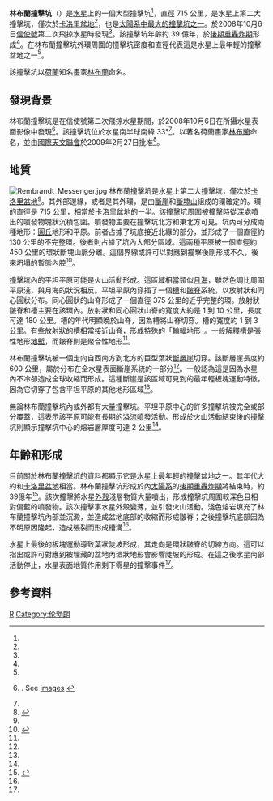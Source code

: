 {{noteTA
|1=zh-hans:伦勃朗;zh-hant:林布蘭;zh-tw:林布蘭;zh-hk:林布蘭;zh-mo:林布蘭;
}}
{{Infobox crater data
| title       = 林布蘭撞擊坑
| image       = Rembrandt crater mosaic.jpg
| image_size  = 240px
| caption     = [[信使號|信使號]]於2008年10月拍攝的林布蘭撞擊坑。影像寬度約{{convert|1000|km|mi}}
| globe       = 水星
| coordinates = {{coord|33.2|S|271.8|W|globe:mercury_type:landmark|display=inline,title}}
| diameter    = {{convert|715|km|mi}}
| discoverer  = [[信使號|信使號]]
| eponym      = [[林布蘭|林布蘭]]
}}
'''林布蘭撞擊坑'''（{{lang-en|Rembrandt}}）是[[水星|水星]]上的一個大型撞擊坑<ref name="NASA1"/>，直徑 715 公里，是水星上第二大撞擊坑，僅次於[[卡洛里盆地|卡洛里盆地]]<ref name=Watters2009/>，也是[[太陽系最大撞擊坑列表|太陽系中最大的撞擊坑之一]]。於2008年10月6日[[信使號|信使號]]第二次飛掠水星時發現<ref name="NASA1" />。該撞擊坑年齡約 39 億年，於[[後期重轟炸期|後期重轟炸期]]形成<ref name="NASA1" />。在林布蘭撞擊坑外環周圍的撞擊坑密度和直徑代表這是水星上最年輕的撞擊盆地之一<ref name=Sciencedaily/>。

該撞擊坑以[[荷蘭|荷蘭]]知名畫家[[林布蘭|林布蘭]]命名。

==發現背景==
林布蘭撞擊坑是在信使號第二次飛掠水星期間，於2008年10月6日在所攝水星表面影像中發現<ref name="NASA1">{{cite press release|url=http://www.nasa.gov/mission_pages/messenger/multimedia/release_telecon_20090430.html|title=MESSENGER Reveals Mercury as a Dynamic Planet|publisher=NASA|date=April 30, 2009|accessdate=November 7, 2009|archive-date=2021-02-23|archive-url=https://web.archive.org/web/20210223220951/http://www.nasa.gov/mission_pages/messenger/multimedia/release_telecon_20090430.html|dead-url=no}}. See [http://www.nasa.gov/mission_pages/messenger/multimedia/images_telecon_20090430.html images] {{Wayback|url=http://www.nasa.gov/mission_pages/messenger/multimedia/images_telecon_20090430.html |date=20210125031831 }}</ref>。該撞擊坑位於水星南半球南緯 33°<ref name=usgs/>。以著名荷蘭畫家[[林布蘭|林布蘭]]命名，並由[[國際天文聯會|國際天文聯會]]於2009年2月27日批准<ref name=usgs>{{cite web|title=Mercury: Rembrandt|publisher=USGS Astrogeology|work=Gazetteer of Planetary Nomenclature|url=http://planetarynames.wr.usgs.gov/jsp/FeatureNameDetail.jsp?feature=74662|accessdate=2009-06-03|archive-date=2010-05-28|archive-url=https://web.archive.org/web/20100528162711/http://planetarynames.wr.usgs.gov/jsp/FeatureNameDetail.jsp?feature=74662|dead-url=no}}</ref>。

==地質==
[[File:Rembrandt_Messenger.jpg|thumb]]
林布蘭撞擊坑是水星上第二大撞擊坑，僅次於[[卡洛里盆地|卡洛里盆地]]<ref name=Watters2009/>。其外部邊緣，或者是其外環，是由[[斷崖|斷崖]]和[[斷塊山|斷塊山]]組成的環確定的。環的直徑是 715 公里，相當於卡洛里盆地的一半。該撞擊坑周圍被撞擊時從深處噴出的噴發物塊狀沉積包圍。噴發物主要在撞擊坑北方和東北方可見。坑內可分成兩種地形：[[圓丘|圓丘]]地形和平原。前者占據了坑底接近北緣的部分，並形成了一個直徑約 130 公里的不完整環。後者則占據了坑內大部分區域。這兩種平原被一個直徑約 450 公里的環狀斷塊山脈分離。這個界線或許可以對應到撞擊後剛形成不久，後來坍塌的暫態內腔<ref name=Watters2009>{{cite journal|last=Watters|first=Thomas R.|last2=Head|first2=JW|last3=Solomon|first3=SC|last4=Robinson|first4=MS|last5=Chapman|first5=CR|last6=Denevi|first6=BW|last7=Fassett|first7=CI|last8=Murchie|first8=SL|last9=Strom|first9=RG|title=Evolution of the Rembrandt Impact Basin on Mercury|year=2009|journal=Science|volume=324|pmid=19407197|issue=5927|pages=618–621|doi=10.1126/science.1172109|bibcode=2009Sci...324..618W}}</ref>。

撞擊坑內的平坦平原可能是火山活動形成。這區域相當類似[[月海|月海]]，雖然色調比周圍平原淺，與月海的狀況相反。平坦平原內穿插了一個[[槽|槽]]和[[皺脊|皺脊]]系統，以放射狀和同心圓狀分布。同心圓狀的山脊形成了一個直徑 375 公里的近乎完整的環。放射狀皺脊和槽主要在該環內。放射狀和同心圓狀山脊的寬度大約是 1 到 10 公里，長度可達 180 公里。槽的年代明顯晚於山脊，因為槽將山脊切穿。槽的寬度約 1 到 3 公里。有些放射狀的槽相當接近山脊，形成特殊的「[[輪輻|輪輻]]地形」。一般解釋槽是張性地形[[地塹|地塹]]，而皺脊則是聚合性地形<ref name=Watters2009/>。

林布蘭撞擊坑被一個走向自西南方到北方的巨型葉狀[[斷層崖|斷層崖]]切穿。該斷層崖長度約 600 公里，屬於分布在全水星表面斷崖系統的一部分<ref name=Watters2009/>。一般認為這是因為水星內不冷卻造成全球收縮而形成。這種斷崖是該區域可見到的最年輕板塊運動特徵，因為它切穿了包含平坦平原的其他地形區域<ref name=Watters2009/>。

無論林布蘭撞擊坑內或外都有大量撞擊坑。平坦平原中心的許多撞擊坑被完全或部分覆蓋，這表示該平原可能有長期的[[溢流噴發|溢流噴發]]活動。形成於火山活動結束後的撞擊坑則顯示撞擊坑中心的熔岩層厚度可達 2 公里<ref name=Watters2009/>。

==年齡和形成==
目前關於林布蘭撞擊坑的資料都顯示它是水星上最年輕的撞擊盆地之一。其年代大約和[[卡洛里盆地|卡洛里盆地]]相當。林布蘭撞擊坑形成於內[[太陽系|太陽系]]的[[後期重轟炸期|後期重轟炸期]]將結束時，約39億年<ref name=Sciencedaily>{{cite web|url=http://messenger.jhuapl.edu/gallery/sciencePhotos/image.php?page=1&gallery_id=2&image_id=306|title=The Newly Discovered Rembrandt Impact Basin|accessdate=2009-11-03|date=May 5, 2009|publisher=[[约翰·霍普金斯大学|JHU]]/[[約翰·霍普金斯大學應用物理實驗室|APL]]|deadurl=yes|archiveurl=https://web.archive.org/web/20150926071903/http://messenger.jhuapl.edu/gallery/sciencePhotos/image.php?page=1&gallery_id=2&image_id=306|archivedate=2015年9月26日}}</ref>。該次撞擊將水星[[地壳|外殼]]淺層物質大量噴出，形成撞擊坑周圍較深色且相對偏藍的噴發物。該次撞擊事水星外殼變薄，並引發火山活動。淺色熔岩填充了林布蘭撞擊坑內部並沉澱，並造成盆地底部的收縮而形成皺脊；之後撞擊坑底部因為不明原因隆起，造成張裂而形成槽溝<ref name=Watters2009/>。

水星上最後的板塊運動導致葉狀陡坡形成，其走向是環狀皺脊的切線方向。這可以指出或許可對應到被埋藏的盆地內環狀地形會影響陡坡的形成。在這之後水星內部活動停止，水星表面地質作用剩下零星的撞擊事件<ref name=Watters2009/>。

==參考資料==
{{reflist}}

{{水星}}
{{Authority control}}
[[Category:水星隕石坑|R]]
[[Category:伦勃朗|Category:伦勃朗]]